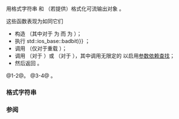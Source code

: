 {{cpp/chrono/title|format}}
{{cpp/chrono/navbar}}
{{dcl begin}}
{{dcl | since=c++20 | num = 1 |
template&lt; class CharT, class Streamable&gt;
std::basic_string&lt;CharT&gt; format(const CharT* fmt, const Streamable&amp; s);
}}
{{dcl | since=c++20 | num = 2 |
template&lt;class CharT, class Streamable&gt;
std::basic_string&lt;CharT&gt; format(const std::locale&amp; loc, const CharT* fmt, const Streamable&amp; s);
}}
{{dcl | since=c++20 | num = 3 |
template&lt;class CharT, class Traits, class Alloc, class Streamable&gt;
std::basic_string&lt;CharT, Traits, Alloc&gt; format(const std::basic_string&lt;CharT, Traits, Alloc&gt;&amp; fmt,
                                               const Streamable&amp; s);
}}
{{dcl | since=c++20 | num = 4 |
template&lt;class CharT, class Traits, class Alloc, class Streamable&gt;
std::basic_string&lt;CharT, Traits, Alloc&gt; format(const std::locale&amp; loc, 
                                               const std::basic_string&lt;CharT, Traits, Alloc&gt;&amp; fmt,
                                               const Streamable&amp; s);
}}
{{dcl end}}

用格式字符串  {{tt|fmt}}和 {{tt|locale}} {{tt|loc}} （若提供）格式化可流输出对象 {{tt|s}} 。

这些函数表现为如同它们
* 构造 {{c|std::basic_ostringstream&lt;CharT, Traits, Alloc&gt;}} {{tt|os}} （其中对于 {{v|1,2}}  {{tt|Traits}} 为 {{c|std::char_traits&lt;CharT&gt;}} 而 {{tt|Alloc}} 为 {{c|std::allocator&lt;CharT&gt;}} ）；
* 执行 {{c|os.exceptions(std::ios_base::failbit{{!}}std::ios_base::badbit)}} ；
* 调用 {{c|os.imbue(loc)}} （仅对于重载 {{v|2,4}} ）；
* 调用 {{c|to_stream(os, fmt, s)}} （对于 {{v|1,2}} ）或 {{c|to_stream(os, fmt.c_str(), s)}} （对于 {{v|3,4}} ），其中调用无限定的 {{tt|to_stream}} 以启用[[cpp/language/adl|参数依赖查找]]；
* 然后返回 {{c|os.str()}} 。

@1-2@{{cpp/enable_if| {{c|to_stream(std::declval&lt;std::basic_ostream&lt;CharT&gt;&amp;&gt;(), fmt, s)}} 是合法表达式|plural=yes}}。
@3-4@ {{cpp/enable_if| {{c|to_stream(std::declval&lt;std::basic_ostringstream&lt;CharT, Traits, Alloc&gt;&amp;&gt;(), fmt.c_str(), s)}} 是合法表达式|plural=yes}}。

=== 格式字符串 ===
{{cpp/chrono/to_stream format}}

===参阅===
{{dsc begin}}
{{dsc inc | cpp/chrono/time_point/dsc to_stream | sys_time | system_clock}}
{{dsc inc | cpp/chrono/time_point/dsc to_stream | utc_time | utc_clock}}
{{dsc inc | cpp/chrono/time_point/dsc to_stream | tai_time | tai_clock}}
{{dsc inc | cpp/chrono/time_point/dsc to_stream | gps_time | gps_clock}}
{{dsc inc | cpp/chrono/time_point/dsc to_stream | file_time | file_clock }}
{{dsc inc | cpp/chrono/time_point/dsc to_stream | local_time | local_t }}
{{dsc inc | cpp/chrono/year/dsc to_stream }}
{{dsc inc | cpp/chrono/month/dsc to_stream }}
{{dsc inc | cpp/chrono/day/dsc to_stream }}
{{dsc inc | cpp/chrono/weekday/dsc to_stream }}
{{dsc inc | cpp/chrono/month_day/dsc to_stream }}
{{dsc inc | cpp/chrono/year_month/dsc to_stream }}
{{dsc inc | cpp/chrono/year_month_day/dsc to_stream }}
{{dsc inc | cpp/chrono/zoned_time/dsc to_stream }}
{{dsc end}}

{{langlinks|en|ja}}